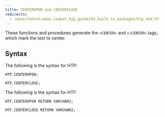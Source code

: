 ```yaml
---
title: CENTEROPEN and CENTERCLOSE
redirects:
  - /epas/latest/epas_compat_bip_guide/03_built-in_packages/htp_and_htf/centeropen_and_centerclose/ #generated for docs/epas/reorg-role-use-case-mode
---
```


These functions and procedures generate the `<CENTER>` and `</CENTER>` tags, which mark the text to center.

## Syntax 

The following is the syntax for HTP:

```
HTP.CENTEROPEN;

HTP.CENTERCLOSE;
```

The following is the syntax for HTF:

```
HTF.CENTEROPEN RETURN VARCHAR2;

HTF.CENTERCLOSE RETURN VARCHAR2;
```